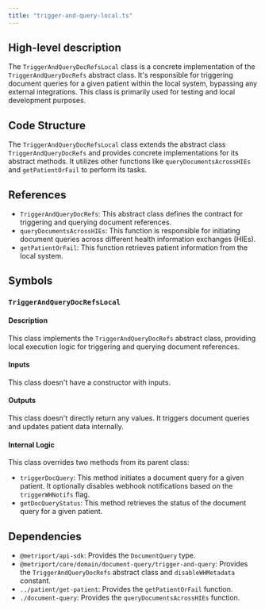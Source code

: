 ```yaml
---
title: "trigger-and-query-local.ts"
---
```


## High-level description
The `TriggerAndQueryDocRefsLocal` class is a concrete implementation of the `TriggerAndQueryDocRefs` abstract class. It's responsible for triggering document queries for a given patient within the local system, bypassing any external integrations. This class is primarily used for testing and local development purposes.

## Code Structure
The `TriggerAndQueryDocRefsLocal` class extends the abstract class `TriggerAndQueryDocRefs` and provides concrete implementations for its abstract methods. It utilizes other functions like `queryDocumentsAcrossHIEs` and `getPatientOrFail` to perform its tasks.

## References
- `TriggerAndQueryDocRefs`: This abstract class defines the contract for triggering and querying document references.
- `queryDocumentsAcrossHIEs`: This function is responsible for initiating document queries across different health information exchanges (HIEs).
- `getPatientOrFail`: This function retrieves patient information from the local system.

## Symbols

### `TriggerAndQueryDocRefsLocal`
#### Description
This class implements the `TriggerAndQueryDocRefs` abstract class, providing local execution logic for triggering and querying document references.

#### Inputs
This class doesn't have a constructor with inputs.

#### Outputs
This class doesn't directly return any values. It triggers document queries and updates patient data internally.

#### Internal Logic
This class overrides two methods from its parent class:

- `triggerDocQuery`: This method initiates a document query for a given patient. It optionally disables webhook notifications based on the `triggerWHNotifs` flag.
- `getDocQueryStatus`: This method retrieves the status of the document query for a given patient.

## Dependencies
- `@metriport/api-sdk`: Provides the `DocumentQuery` type.
- `@metriport/core/domain/document-query/trigger-and-query`: Provides the `TriggerAndQueryDocRefs` abstract class and `disableWHMetadata` constant.
- `../patient/get-patient`: Provides the `getPatientOrFail` function.
- `./document-query`: Provides the `queryDocumentsAcrossHIEs` function. 

